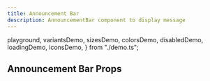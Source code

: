 ```yaml
---
title: Announcement Bar
description: AnnouncementBar component to display message
---
```


  playground,
  variantsDemo,
  sizesDemo,
  colorsDemo,
  disabledDemo,
  loadingDemo,
  iconsDemo,
} from "./demo.ts";

<Demo data={playground} />

## Announcement Bar Props

<auto-type-table path="./props.ts" name="AnnouncementBarProps" />
